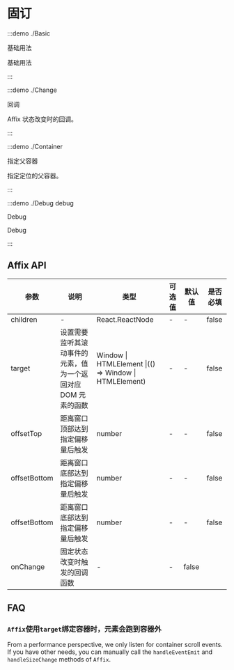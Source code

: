 # 固订

:::demo ./Basic

基础用法

基础用法

:::

:::demo ./Change

回调

Affix 状态改变时的回调。

:::

:::demo ./Container

指定父容器

指定定位的父容器。

:::

:::demo ./Debug debug

Debug

Debug

:::

## Affix API

| 参数 | 说明 | 类型 | 可选值 | 默认值 | 是否必填 |
| --- | --- | --- | --- | --- | --- |
| children | - | React.ReactNode | - | - | false |
| target | 设置需要监听其滚动事件的元素，值为一个返回对应 DOM 元素的函数 | Window &#x007c; HTMLElement &#x007c;(() => Window &#x007c; HTMLElement) | - | - | false |
| offsetTop | 距离窗口顶部达到指定偏移量后触发 | number | - | - | false |
| offsetBottom | 距离窗口底部达到指定偏移量后触发 | number | - | - | false |
| offsetBottom | 距离窗口底部达到指定偏移量后触发 | number | - | - | false |
| onChange | 固定状态改变时触发的回调函数 | - | - | false |

## FAQ

### `Affix`使用`target`绑定容器时，元素会跑到容器外

From a performance perspective, we only listen for container scroll events. If you have other needs, you can manually call the `handleEventEmit` and `handleSizeChange` methods of `Affix`.
